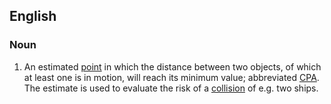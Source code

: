 ==English==

===Noun===
{{en-noun|head=[[closest]] [[point]] of [[approach]]|closest points of approach}}

# {{context|nautical|navigation}} An estimated [[point]] in which the distance between two objects, of which at least one is in motion, will reach its minimum value; abbreviated [[CPA]]. The estimate is used to evaluate the risk of a [[collision]] of e.g. two ships.
